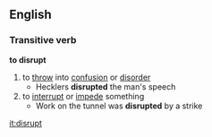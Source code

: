 ==English==
===Transitive verb===
'''to disrupt'''
#to [[throw]] into [[confusion]] or [[disorder]]
#* Hecklers '''disrupted''' the man's speech
#to [[interrupt]] or [[impede]] something
#* Work on the tunnel was '''disrupted''' by a strike

[[it:disrupt]]
